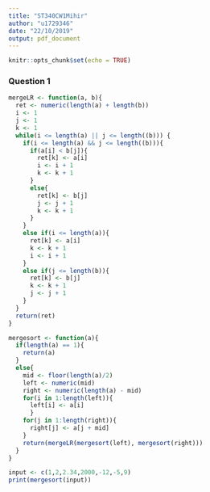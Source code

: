 ```yaml
---
title: "ST340CW1Mihir"
author: "u1729346"
date: "22/10/2019"
output: pdf_document
---
```


```r
knitr::opts_chunk$set(echo = TRUE)
```

### Question 1

```r
mergeLR <- function(a, b){
  ret <- numeric(length(a) + length(b))
  i <- 1
  j <- 1
  k <- 1
  while(i <= length(a) || j <= length((b))) {
    if(i <= length(a) && j <= length((b))){
      if(a[i] < b[j]){
        ret[k] <- a[i]
        i <- i + 1
        k <- k + 1
      }
      else{
        ret[k] <- b[j]
        j <- j + 1
        k <- k + 1
      }
    }
    else if(i <= length(a)){
      ret[k] <- a[i]
      k <- k + 1
      i <- i + 1 
    }
    else if(j <= length(b)){
      ret[k] <- b[j]
      k <- k + 1
      j <- j + 1     
    }
  }
  return(ret)
}
```

```r
mergesort <- function(a){
  if(length(a) == 1){
    return(a)
  }
  else{
    mid <- floor(length(a)/2)
    left <- numeric(mid)
    right <- numeric(length(a) - mid)
    for(i in 1:length(left)){
      left[i] <- a[i]
      }
    for(j in 1:length(right)){
      right[j] <- a[j + mid]
    }
    return(mergeLR(mergesort(left), mergesort(right)))
  }
}
```

```r
input <- c(1,2,2.34,2000,-12,-5,9)
print(mergesort(input))
```

